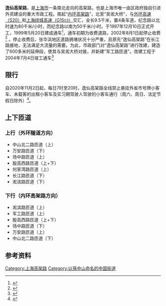 {{noteTA|G1=Transport}}
{{Infobox street
|name_sign_type=Shanghai
|name=逸仙高架路
|type=快速路、[[高架路|高架路]]
|image=201704 Yixian Elevated Road.jpg
|map=Shanghai Yixian Elevated Road map.svg
|length_km=36
|established=1999年5月20日
|direction_a=北
|terminus_a=[[上海外环高速公路|外环高速（S20）]]
|direction_b=南
|terminus_b=[[内环高架路|内环高架路]]
|location=[[上海市|上海市]][[宝山区_(上海市)|宝山区]]、[[虹口区|虹口区]]
}}
'''逸仙高架路'''，是[[上海市|上海市]]一条南北走向的高架路，也是上海市唯一由区政府独自引进外资建设的重大市政工程。南起“[[内环高架路|内环高架路]]”，北至“吴淞大桥”，与[[上海外环高速公路|外环高速（S20）]]和[[上海绕城高速公路|上海绕城高速（G15<small>03</small>）]]交汇，全长9.5千米，置4条车道，纪念路以北时速为80千米/小时，而纪念路以南为50千米/小时。于1997年12月10日正式开工，1999年5月20日建成通车<ref>{{Cite web|title=逸仙路高架全线建成通车 02-要闻-解放日报|url=https://www.jfdaily.com/journal/2019-05-20/getArticle.htm?id=271618|accessdate=2019-10-23|work=www.jfdaily.com}}</ref>，通车初期为收费道路，2002年8月1日起停止收费<ref>{{Cite web|title=延安西路高架道路昨晚起取消收费(组图)_新闻中心_新浪网|url=http://news.sina.com.cn/o/2005-02-01/16085012559s.shtml|accessdate=2019-10-23|work=news.sina.com.cn}}</ref> 。停止收费后，张华浜地区道路拥堵状况十分严重，且原先“逸仙高架路”在长江路接地，无法满足大流量的需要。为此，市政部门对“逸仙高架路”进行改建，建造了600多米的延伸段，使其与吴淞大桥对接，并新建“军工路匝道”。改建工程于2004年7月4日竣工通车<ref>{{Cite web |url=http://news.eastday.com/eastday/shnews/fenleixinwen/chengjian/userobject1ai346428.html |title=逸仙高架路延伸段通车，大柏树到吴淞只需十分钟 |access-date=2010-07-24 |archive-url=https://web.archive.org/web/20110930043939/http://news.eastday.com/eastday/shnews/fenleixinwen/chengjian/userobject1ai346428.html |archive-date=2011-09-30 |dead-url=no }}</ref>

== 限行 ==
自2020年11月2日起，每日7时至20时，逸仙高架路全线禁止悬挂外省市号牌小客车、未载客的出租小客车及实习期驾驶人驾驶的小客车通行（周六、周日、法定节假日除外）<ref>{{cite news |author1=吴崇远 |author2=刘俏言 |title=上海出台新规：除周六、周日和全民假日外，外地号牌车辆每天7时—20时高架限行 |url=http://www.xinhuanet.com/2020-11/04/c_1126694335.htm |accessdate=2020-11-15 |work=钱江晚报 |date=2020-11-04}}</ref>。

== 上下匝道 ==
===上行（外环隧道方向）===
*中山北二路匝道（上）
*万安路匝道（下）
*场中路匝道（上）
*殷高西路匝道（上+下）
*何家湾路匝道（上）
*长江路匝道（下）
*淞滨路匝道（下）

===下行（内环高架路方向）===
*淞滨路匝道（上）
*军工路匝道（上）
*殷高西路匝道（上+下）
*场中路匝道（下）
*万安路匝道（上）
*中山北二路匝道（下）

==参考资料==
{{Reflist}}

{{上海城市快速道路}}

[[Category:上海高架路|Category:上海高架路]]
[[Category:以孫中山命名的中国街道|Category:以孫中山命名的中国街道]]